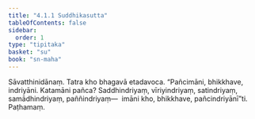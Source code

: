 ```yaml
---
title: "4.1.1 Suddhikasutta"
tableOfContents: false
sidebar:
  order: 1
type: "tipitaka"
basket: "su"
book: "sn-maha"
---
```



<DynamicBreadcrumb />

<Division number="471" book="sn-maha" bookNo="14" page="170">

<Paragraph number="1000" book="sn-maha">
Sāvatthinidānaṃ. Tatra kho bhagavā etadavoca. “Pañcimāni, bhikkhave, indriyāni. Katamāni pañca? Saddhindriyaṃ, vīriyindriyaṃ, satindriyaṃ, samādhindriyaṃ, paññindriyaṃ—  imāni kho, bhikkhave, pañcindriyānī”ti.

</Paragraph>
</Division>

<Paragraph number="1001" type="center" book="sn-maha">
Paṭhamaṃ.
</Paragraph>
